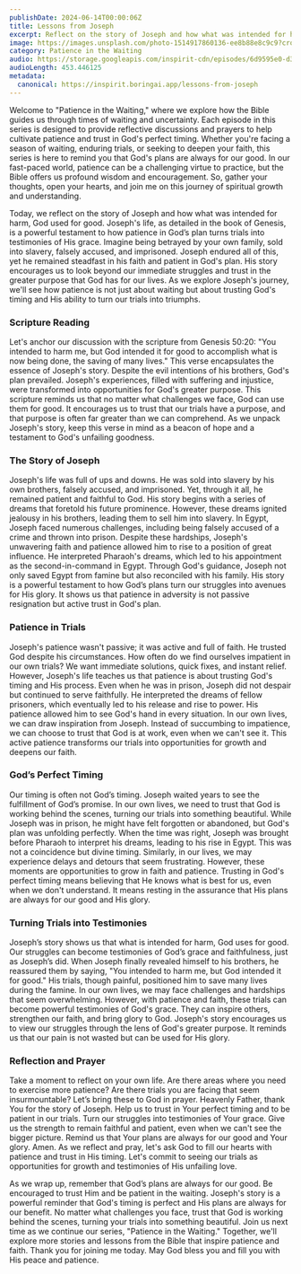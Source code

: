 ```yaml
---
publishDate: 2024-06-14T00:00:06Z
title: Lessons from Joseph
excerpt: Reflect on the story of Joseph and how what was intended for harm, God used for good. Understand how patience in God’s plan turns trials into testimonies of His grace.
image: https://images.unsplash.com/photo-1514917860136-ee8b88e8c9c9?crop=entropy&cs=tinysrgb&fit=max&fm=jpg&ixid=MnwxfDB8MXxyYW5kb218MHx8bmF0dXJlLGNocmlzdGlhbnx8fHx8fDE3MTY0Mzc4Mzk&ixlib=rb-4.0.3&q=80&utm_campaign=api-credit&utm_medium=referral&utm_source=unsplash_source&w=1080
category: Patience in the Waiting
audio: https://storage.googleapis.com/inspirit-cdn/episodes/6d9595e0-d3d2-4573-bf2d-6afd4cc81fe5.wav
audioLength: 453.446125
metadata:
  canonical: https://inspirit.boringai.app/lessons-from-joseph
---
```


Welcome to "Patience in the Waiting," where we explore how the Bible guides us through times of waiting and uncertainty. Each episode in this series is designed to provide reflective discussions and prayers to help cultivate patience and trust in God's perfect timing. Whether you're facing a season of waiting, enduring trials, or seeking to deepen your faith, this series is here to remind you that God's plans are always for our good. In our fast-paced world, patience can be a challenging virtue to practice, but the Bible offers us profound wisdom and encouragement. So, gather your thoughts, open your hearts, and join me on this journey of spiritual growth and understanding.

Today, we reflect on the story of Joseph and how what was intended for harm, God used for good. Joseph's life, as detailed in the book of Genesis, is a powerful testament to how patience in God’s plan turns trials into testimonies of His grace. Imagine being betrayed by your own family, sold into slavery, falsely accused, and imprisoned. Joseph endured all of this, yet he remained steadfast in his faith and patient in God's plan. His story encourages us to look beyond our immediate struggles and trust in the greater purpose that God has for our lives. As we explore Joseph's journey, we'll see how patience is not just about waiting but about trusting God's timing and His ability to turn our trials into triumphs.

### Scripture Reading

Let's anchor our discussion with the scripture from Genesis 50:20: "You intended to harm me, but God intended it for good to accomplish what is now being done, the saving of many lives." This verse encapsulates the essence of Joseph's story. Despite the evil intentions of his brothers, God's plan prevailed. Joseph's experiences, filled with suffering and injustice, were transformed into opportunities for God's greater purpose. This scripture reminds us that no matter what challenges we face, God can use them for good. It encourages us to trust that our trials have a purpose, and that purpose is often far greater than we can comprehend. As we unpack Joseph's story, keep this verse in mind as a beacon of hope and a testament to God's unfailing goodness.

### The Story of Joseph

Joseph's life was full of ups and downs. He was sold into slavery by his own brothers, falsely accused, and imprisoned. Yet, through it all, he remained patient and faithful to God. His story begins with a series of dreams that foretold his future prominence. However, these dreams ignited jealousy in his brothers, leading them to sell him into slavery. In Egypt, Joseph faced numerous challenges, including being falsely accused of a crime and thrown into prison. Despite these hardships, Joseph's unwavering faith and patience allowed him to rise to a position of great influence. He interpreted Pharaoh's dreams, which led to his appointment as the second-in-command in Egypt. Through God's guidance, Joseph not only saved Egypt from famine but also reconciled with his family. His story is a powerful testament to how God’s plans turn our struggles into avenues for His glory. It shows us that patience in adversity is not passive resignation but active trust in God's plan.

### Patience in Trials

Joseph's patience wasn't passive; it was active and full of faith. He trusted God despite his circumstances. How often do we find ourselves impatient in our own trials? We want immediate solutions, quick fixes, and instant relief. However, Joseph's life teaches us that patience is about trusting God's timing and His process. Even when he was in prison, Joseph did not despair but continued to serve faithfully. He interpreted the dreams of fellow prisoners, which eventually led to his release and rise to power. His patience allowed him to see God's hand in every situation. In our own lives, we can draw inspiration from Joseph. Instead of succumbing to impatience, we can choose to trust that God is at work, even when we can't see it. This active patience transforms our trials into opportunities for growth and deepens our faith.

### God’s Perfect Timing

Our timing is often not God’s timing. Joseph waited years to see the fulfillment of God’s promise. In our own lives, we need to trust that God is working behind the scenes, turning our trials into something beautiful. While Joseph was in prison, he might have felt forgotten or abandoned, but God's plan was unfolding perfectly. When the time was right, Joseph was brought before Pharaoh to interpret his dreams, leading to his rise in Egypt. This was not a coincidence but divine timing. Similarly, in our lives, we may experience delays and detours that seem frustrating. However, these moments are opportunities to grow in faith and patience. Trusting in God's perfect timing means believing that He knows what is best for us, even when we don't understand. It means resting in the assurance that His plans are always for our good and His glory.

### Turning Trials into Testimonies

Joseph’s story shows us that what is intended for harm, God uses for good. Our struggles can become testimonies of God’s grace and faithfulness, just as Joseph’s did. When Joseph finally revealed himself to his brothers, he reassured them by saying, "You intended to harm me, but God intended it for good." His trials, though painful, positioned him to save many lives during the famine. In our own lives, we may face challenges and hardships that seem overwhelming. However, with patience and faith, these trials can become powerful testimonies of God's grace. They can inspire others, strengthen our faith, and bring glory to God. Joseph's story encourages us to view our struggles through the lens of God's greater purpose. It reminds us that our pain is not wasted but can be used for His glory.

### Reflection and Prayer

Take a moment to reflect on your own life. Are there areas where you need to exercise more patience? Are there trials you are facing that seem insurmountable? Let’s bring these to God in prayer. Heavenly Father, thank You for the story of Joseph. Help us to trust in Your perfect timing and to be patient in our trials. Turn our struggles into testimonies of Your grace. Give us the strength to remain faithful and patient, even when we can't see the bigger picture. Remind us that Your plans are always for our good and Your glory. Amen. As we reflect and pray, let's ask God to fill our hearts with patience and trust in His timing. Let's commit to seeing our trials as opportunities for growth and testimonies of His unfailing love.

As we wrap up, remember that God’s plans are always for our good. Be encouraged to trust Him and be patient in the waiting. Joseph's story is a powerful reminder that God's timing is perfect and His plans are always for our benefit. No matter what challenges you face, trust that God is working behind the scenes, turning your trials into something beautiful. Join us next time as we continue our series, "Patience in the Waiting." Together, we'll explore more stories and lessons from the Bible that inspire patience and faith. Thank you for joining me today. May God bless you and fill you with His peace and patience.
